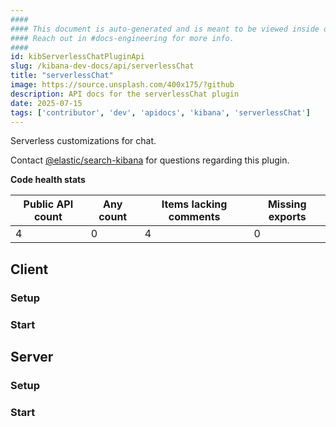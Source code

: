```yaml
---
####
#### This document is auto-generated and is meant to be viewed inside our experimental, new docs system.
#### Reach out in #docs-engineering for more info.
####
id: kibServerlessChatPluginApi
slug: /kibana-dev-docs/api/serverlessChat
title: "serverlessChat"
image: https://source.unsplash.com/400x175/?github
description: API docs for the serverlessChat plugin
date: 2025-07-15
tags: ['contributor', 'dev', 'apidocs', 'kibana', 'serverlessChat']
---
```


Serverless customizations for chat.

Contact [@elastic/search-kibana](https://github.com/orgs/elastic/teams/search-kibana) for questions regarding this plugin.

**Code health stats**

| Public API count  | Any count | Items lacking comments | Missing exports |
|-------------------|-----------|------------------------|-----------------|
| 4 | 0 | 4 | 0 |

## Client

### Setup
<DocDefinitionList data={[serverlessChatObj.client.setup]}/>

### Start
<DocDefinitionList data={[serverlessChatObj.client.start]}/>

## Server

### Setup
<DocDefinitionList data={[serverlessChatObj.server.setup]}/>

### Start
<DocDefinitionList data={[serverlessChatObj.server.start]}/>

